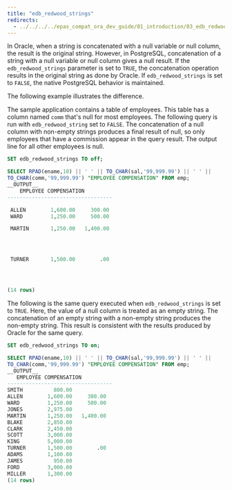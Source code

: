 ```yaml
---
title: "edb_redwood_strings"
redirects:
  - ../../../../epas_compat_ora_dev_guide/01_introduction/03_edb_redwood_strings #generated for docs/epas/reorg-role-use-case-mode
---
```


<div id="edb_redwood_strings" class="registered_link"></div>

In Oracle, when a string is concatenated with a null variable or null column, the result is the original string. However, in PostgreSQL, concatenation of a string with a null variable or null column gives a null result. If the `edb_redwood_strings` parameter is set to `TRUE`, the concatenation operation results in the original string as done by Oracle. If `edb_redwood_strings` is set to `FALSE`, the native PostgreSQL behavior is maintained.

The following example illustrates the difference.

The sample application contains a table of employees. This table has a column named `comm` that's null for most employees. The following query is run with `edb_redwood_string` set to `FALSE`. The concatenation of a null column with non-empty strings produces a final result of null, so only employees that have a commission appear in the query result. The output line for all other employees is null.

```sql
SET edb_redwood_strings TO off;

SELECT RPAD(ename,10) || ' ' || TO_CHAR(sal,'99,999.99') || ' ' ||
TO_CHAR(comm,'99,999.99') "EMPLOYEE COMPENSATION" FROM emp;
__OUTPUT__
    EMPLOYEE COMPENSATION
----------------------------------

 ALLEN        1,600.00     300.00
 WARD         1,250.00     500.00

 MARTIN       1,250.00   1,400.00




 TURNER       1,500.00        .00




(14 rows)
```

The following is the same query executed when `edb_redwood_strings` is set to `TRUE`. Here, the value of a null column is treated as an empty string. The concatenation of an empty string with a non-empty string produces the non-empty string. This result is consistent with the results produced by Oracle for the same query.

```sql
SET edb_redwood_strings TO on;

SELECT RPAD(ename,10) || ' ' || TO_CHAR(sal,'99,999.99') || ' ' ||
TO_CHAR(comm,'99,999.99') "EMPLOYEE COMPENSATION" FROM emp;
__OUTPUT__
   EMPLOYEE COMPENSATION
----------------------------------
SMITH          800.00
ALLEN        1,600.00     300.00
WARD         1,250.00     500.00
JONES        2,975.00
MARTIN       1,250.00   1,400.00
BLAKE        2,850.00
CLARK        2,450.00
SCOTT        3,000.00
KING         5,000.00
TURNER       1,500.00        .00
ADAMS        1,100.00
JAMES          950.00
FORD         3,000.00
MILLER       1,300.00
(14 rows)
```
